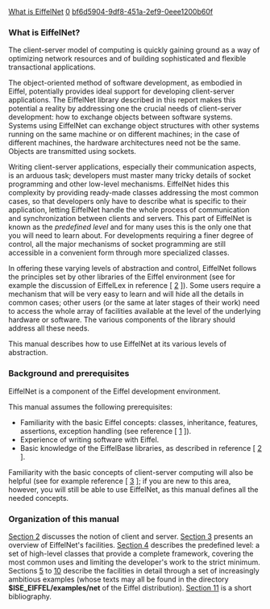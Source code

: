 [[Property:title|What is EiffelNet]]
[[Property:weight|0]]
[[Property:uuid|bf6d5904-9df8-451a-2ef9-0eee1200b60f]]
===What is EiffelNet?===

The client-server model of computing is quickly gaining ground as a way of optimizing network resources and of building sophisticated and flexible transactional applications.

The object-oriented method of software development, as embodied in Eiffel, potentially provides ideal support for developing client-server applications. The EiffelNet library described in this report makes this potential a reality by addressing one the crucial needs of client-server development: how to exchange objects between software systems. Systems using EiffelNet can exchange object structures with other systems running on the same machine or on different machines; in the case of different machines, the hardware architectures need not be the same. Objects are transmitted using sockets.

Writing client-server applications, especially their communication aspects, is an arduous task; developers must master many tricky details of socket programming and other low-level mechanisms. EiffelNet hides this complexity by providing ready-made classes addressing the most common cases, so that developers only have to describe what is specific to their application, letting EiffelNet handle the whole process of communication and synchronization between clients and servers. This part of EiffelNet is known as the ''predefined level'' and for many uses this is the only one that you will need to learn about. For developments requiring a finer degree of control, all the major mechanisms of socket programming are still accessible in a convenient form through more specialized classes. 

In offering these varying levels of abstraction and control, EiffelNet follows the principles set by other libraries of the Eiffel environment (see for example the discussion of EiffelLex in reference [ [[Bibliography|2]] ]). Some users require a mechanism that will be very easy to learn and will hide all the details in common cases; other users (or the same at later stages of their work) need to access the whole array of facilities available at the level of the underlying hardware or software. The various components of the library should address all these needs. 

This manual describes how to use EiffelNet at its various levels of abstraction.

===Background and prerequisites===

EiffelNet is a component of the Eiffel development environment.

This manual assumes the following prerequisites:
* Familiarity with the basic Eiffel concepts: classes, inheritance, features, assertions, exception handling (see reference [ [[Bibliography|1]] ]). 
* Experience of writing software with Eiffel.
* Basic knowledge of the EiffelBase libraries, as described in reference [ [[Bibliography|2]] ]. 

Familiarity with the basic concepts of client-server computing will also be helpful (see for example reference [ [[Bibliography|3]] ]; if you are new to this area, however, you will still be able to use EiffelNet, as this manual defines all the needed concepts. 

===Organization of this manual===

[[Clients and servers|Section 2]]  discusses the notion of client and server. [[An overview of EiffelNet Mechanisms|Section 3]]  presents an overview of EiffelNet's facilities. [[The predefined level|Section 4]]  describes the predefined level: a set of high-level classes that provide a complete framework, covering the most common uses and limiting the developer's work to the strict minimum. Sections [[Introduction to the examples|5]]  to [[A more complex example|10]]  describe the facilities in detail through a set of increasingly ambitious examples (whose texts may all be found in the directory '''$ISE_EIFFEL/examples/net''' of the Eiffel distribution). [[Clients and servers|Section 11]]  is a short bibliography. 





